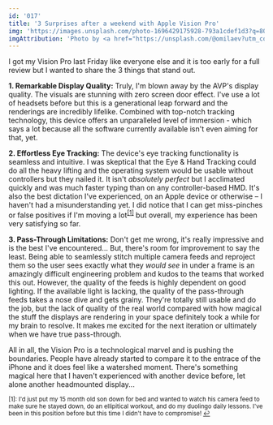 ```yaml
---
id: '017'
title: '3 Surprises after a weekend with Apple Vision Pro'
img: 'https://images.unsplash.com/photo-1696429175928-793a1cdef1d3?q=80&w=3000&auto=format&fit=crop&ixlib=rb-4.0.3&ixid=M3wxMjA3fDB8MHxwaG90by1wYWdlfHx8fGVufDB8fHx8fA%3D%3D'
imgAttribution: 'Photo by <a href="https://unsplash.com/@omilaev?utm_content=creditCopyText&utm_medium=referral&utm_source=unsplash">Igor Omilaev</a> on <a href="https://unsplash.com/photos/a-pair-of-virtual-glasses-on-a-pink-and-yellow-background-p059oXBEWe4?utm_content=creditCopyText&utm_medium=referral&utm_source=unsplash">Unsplash</a>'
---
```


I got my Vision Pro last Friday like everyone else and it is too early for a full review but I wanted to share the 3 things that stand out.

**1. Remarkable Display Quality:**
Truly, I'm blown away by the AVP's display quality. The visuals are stunning with zero screen door effect. I've use a lot of headsets before but this is a generational leap forward and the renderings are incredibly lifelike. Combined with top-notch tracking technology, this device offers an unparalleled level of immersion - which says a lot because all the software currently available isn't even aiming for that, yet.

**2. Effortless Eye Tracking:**
The device's eye tracking functionality is seamless and intuitive. I was skeptical that the Eye & Hand Tracking could do all the heavy lifting and the operating system would be usable without controllers but they nailed it. It isn't _absolutely perfect_ but I acclimated quickly and was much faster typing than on any controller-based HMD. It's also the best dictation I've experienced, on an Apple device or otherwise – I haven't had a misunderstanding yet. I did notice that I can get miss-pinches or false positives if I'm moving a lot<sup><a href="#1" id="ref1">[1]</a></sup> but overall, my experience has been very satisfying so far.

**3. Pass-Through Limitations:**
Don't get me wrong, it's really impressive and is the best I've encountered... But, there's room for improvement to say the least. Being able to seamlessly stitch multiple camera feeds and reproject them so the user sees exactly what they _would see_ in under a frame is an amazingly difficult engineering problem and kudos to the teams that worked this out. However, the quality of the feeds is highly dependent on good lighting. If the available light is lacking, the quality of the pass-through feeds takes a nose dive and gets grainy. They're totally still usable and do the job, but the lack of quality of the real world compared with how magical the stuff the displays are rendering in your space definitely took a while for my brain to resolve. It makes me excited for the next iteration or ultimately when we have true pass-through.

All in all, the Vision Pro is a technological marvel and is pushing the boundaries. People have already started to compare it to the entrace of the iPhone and it does feel like a watershed moment. There's something magical here that I haven't experienced with another device before, let alone another headmounted display...

<sup id="1">[1]: I'd just put my 15 month old son down for bed and wanted to watch his camera feed to make sure he stayed down, do an ellipitical workout, and do my duolingo daily lessons. I've been in this position before but this time I didn't have to compromise! <a href="#ref1" title="Back to footnote 1">↩</a></sup>
